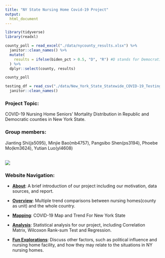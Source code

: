 ```yaml
---
title: "NY State Nursing Home Covid-19 Project"
output: 
  html_document
---
```

```r
library(tidyverse)
library(readxl)
```

```r
county_poll = read_excel("./data/nycounty_results.xlsx") %>%
  janitor::clean_names() %>%
  mutate(
    results = ifelse(biden_pct > 0.5, "D", "R") #D stands for Democratic party win and R stands for Republican Party win
  ) %>%
  dplyr::select(county, results)

county_poll
```

```r
testing_df = read_csv("./data/New_York_State_Statewide_COVID-19_Testing.csv") %>%
  janitor::clean_names()
```

### Project Topic:

COVID-19 Nursing Home Seniors’ Mortality Distribution in Republic and Democratic counties in New York State.

### Group members:

Jianting Shi(js5095), Minjie Bao(mb4757), Pangsibo Shen(ps3194), Phoebe Mo(km3624), Yutian Luo(yl4608)


<br/>
![](./pictures/cover.jpg)

### Website Navigation:

* <b>[About](about.html)</b>: A brief introduction of our project including our motivation, data sources, and report.

* <b>[Overview](overview.html)</b>: Multiple trend comparisons between nursing homes(county as unit) and the whole country.

* <b>[Mapping](mapping.html)</b>: COVID-19 Map and Trend For New York State

* <b>[Analysis](analysis.html)</b>: Statistical analysis for our project, including Correlation Matrix, Wilcoxon Rank-sum Test and Regression.

* <b>[Fun Explorations](more.html)</b>: Discuss other factors, such as political influence and nursing home facility, and how they may relate to the situations in NY nursing homes.